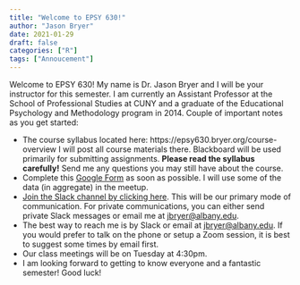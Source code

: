 ```yaml
---
title: "Welcome to EPSY 630!"
author: "Jason Bryer"
date: 2021-01-29
draft: false
categories: ["R"]
tags: ["Annoucement"]
---
```


Welcome to EPSY 630! My name is Dr. Jason Bryer and I will be your instructor for this semester. I am currently an Assistant Professor at the School of Professional Studies at CUNY and a graduate of the Educational Psychology and Methodology program in 2014. Couple of important notes as you get started:

* The course syllabus located here: https://epsy630.bryer.org/course-overview I will post all course materials there. Blackboard will be used primarily for submitting assignments. **Please read the syllabus carefully!** Send me any questions you may still have about the course.
* Complete this [Google Form](https://forms.gle/fPL2oWCAYwRWwp1R9) as soon as possible. I will use some of the data (in aggregate) in the meetup.
* [Join the Slack channel by clicking here](). This will be our primary mode of communication. For private communications, you can either send private Slack messages or email me at [jbryer@albany.edu](mailto:jbryer@albany.edu).
* The best way to reach me is by Slack or email at [jbryer@albany.edu](mailto:jbryer@albany.edu). If you would prefer to talk on the phone or setup a Zoom session, it is best to suggest some times by email first.
* Our class meetings will be on Tuesday at 4:30pm. 
* I am looking forward to getting to know everyone and a fantastic semester! Good luck!


<!-- iframe width="560" height="315" src="https://www.youtube.com/embed/yIyferBnO24" frameborder="0" allow="accelerometer; autoplay; encrypted-media; gyroscope; picture-in-picture" allowfullscreen></iframe -->

<!-- iframe src="/slides/2019-01-24-Intro_to_Course.html#1" width="1024px" height="768px"  frameborder="0" allowfullscreen>
</iframe -->
